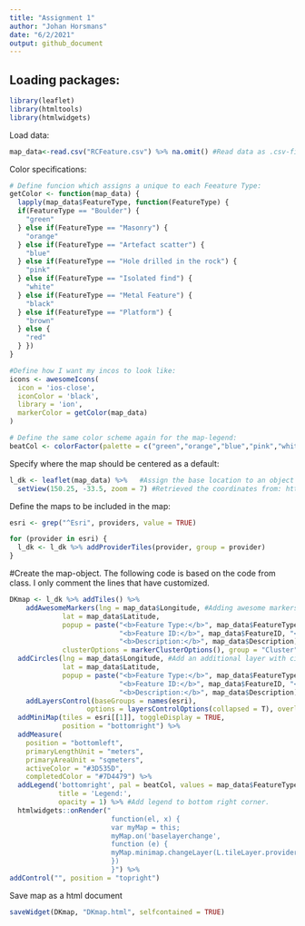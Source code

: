```yaml
---
title: "Assignment 1"
author: "Johan Horsmans"
date: "6/2/2021"
output: github_document
---
```


## Loading packages:
```r
library(leaflet)
library(htmltools)
library(htmlwidgets)

```
Load data:
```r
map_data<-read.csv("RCFeature.csv") %>% na.omit() #Read data as .csv-file and omit NA's
```

Color specifications:
```r
# Define funcion which assigns a unique to each Feeature Type:
getColor <- function(map_data) {
  lapply(map_data$FeatureType, function(FeatureType) {
  if(FeatureType == "Boulder") {
    "green"
  } else if(FeatureType == "Masonry") {
    "orange"
  } else if(FeatureType == "Artefact scatter") {
    "blue"
  } else if(FeatureType == "Hole drilled in the rock") {
    "pink"
  } else if(FeatureType == "Isolated find") {
    "white"
  } else if(FeatureType == "Metal Feature") {
    "black"
  } else if(FeatureType == "Platform") {
    "brown"
  } else {
    "red"
  } })
}

#Define how I want my incos to look like: 
icons <- awesomeIcons(
  icon = 'ios-close',
  iconColor = 'black',
  library = 'ion',
  markerColor = getColor(map_data)
)

# Define the same color scheme again for the map-legend:
beatCol <- colorFactor(palette = c("green","orange","blue","pink","white","black","brown","red"),levels = c("Boulder","Masonry","Artefact scatter","Hole drilled in the rock","Isolated find","Metal Feature","Platform","Other"))
```


Specify where the map should be centered as a default:
```r
l_dk <- leaflet(map_data) %>%   #Assign the base location to an object
  setView(150.25, -33.5, zoom = 7) #Retrieved the coordinates from: https://www.distancesto.com/coordinates/au/blue-mountains-latitude-longitude/history/276123.html
```

Define the maps to be included in the map:
```r

esri <- grep("^Esri", providers, value = TRUE)

for (provider in esri) {
  l_dk <- l_dk %>% addProviderTiles(provider, group = provider)
}
```

#Create the map-object. The following code is based on the code from class. I only comment the lines that have customized.
```r
DKmap <- l_dk %>% addTiles() %>% 
    addAwesomeMarkers(lng = map_data$Longitude, #Adding awesome markers to make it possible to assing each pin a unique color. 
             lat = map_data$Latitude,
             popup = paste("<b>Feature Type:</b>", map_data$FeatureType, "<br>", #Defining the features which should be included in the popup. <b> makes the font bold.
                           "<b>Feature ID:</b>", map_data$FeatureID, "<br>",
                           "<b>Description:</b>", map_data$Description), icon = icons,
             clusterOptions = markerClusterOptions(), group = "Cluster") %>% #Add clustering and save this layer to a group called "Cluster" 
  addCircles(lng = map_data$Longitude, #Add an additional layer with circles
             lat = map_data$Latitude,
             popup = paste("<b>Feature Type:</b>", map_data$FeatureType, "<br>", #Defining features in the popup.
                           "<b>Feature ID:</b>", map_data$FeatureID, "<br>",
                           "<b>Description:</b>", map_data$Description), radius =  ~c(sqrt(map_data$Accuracy)*3), group = "Raw", color = getColor(map_data)) %>% #Set the radius of the circles to vary according to the square root of accuracy of the entry.  
    addLayersControl(baseGroups = names(esri), 
                   options = layersControlOptions(collapsed = T), overlayGroups = c("Cluster","Raw")) %>% #Add a toggle switch to alternate between the clustered and circle visualization.
  addMiniMap(tiles = esri[[1]], toggleDisplay = TRUE,
             position = "bottomright") %>%
  addMeasure(
    position = "bottomleft",
    primaryLengthUnit = "meters",
    primaryAreaUnit = "sqmeters",
    activeColor = "#3D535D",
    completedColor = "#7D4479") %>% 
  addLegend('bottomright', pal = beatCol, values = map_data$FeatureType,
            title = 'Legend:',
            opacity = 1) %>% #Add legend to bottom right corner.
  htmlwidgets::onRender("
                         function(el, x) {
                         var myMap = this;
                         myMap.on('baselayerchange',
                         function (e) {
                         myMap.minimap.changeLayer(L.tileLayer.provider(e.name));
                         })
                         }") %>% 
addControl("", position = "topright")
```
 
 
Save map as a html document
```r
saveWidget(DKmap, "DKmap.html", selfcontained = TRUE)
```
